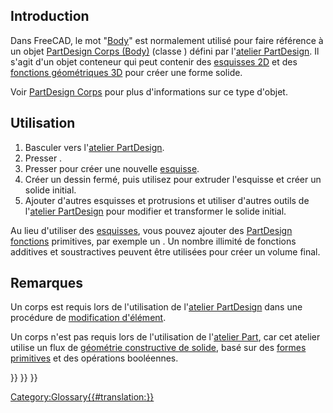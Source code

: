 <languages/>

== Introduction ==

Dans FreeCAD, le mot "[[Body/fr|Body]]" est normalement utilisé pour faire référence à un objet [[PartDesign_Body/fr|PartDesign Corps (Body)]] (classe {{incode|PartDesign::Body}}) défini par l'[[PartDesign Workbench/fr|atelier PartDesign]]. Il s'agit d'un objet conteneur qui peut contenir des [[Sketch/fr|esquisses 2D]] et des [[PartDesign Feature/fr|fonctions géométriques 3D]] pour créer une forme solide.

Voir [[PartDesign_Body/fr|PartDesign Corps]] pour plus d'informations sur ce type d'objet.

<span id="Usage"></span>
== Utilisation ==

# Basculer vers l'[[PartDesign Workbench/fr|atelier PartDesign]].
# Presser {{Button|[[File:PartDesign_Body.svg|16px]] [[PartDesign_Body/fr|PartDesign Corps]]}}.
# Presser {{Button|[[File:PartDesign_NewSketch.svg|16px]] [[PartDesign_NewSketch/fr|PartDesign Nouvelle esquisse]]}} pour créer une nouvelle [[Sketch/fr|esquisse]].
# Créer un dessin fermé, puis utilisez {{Button|[[File:PartDesign_Pad.svg|16px]] [[PartDesign_Pad/fr|PartDesign Protrusion]]}} pour extruder l'esquisse et créer un solide initial.
# Ajouter d'autres esquisses et protrusions et utiliser d'autres outils de l'[[PartDesign Workbench/fr|atelier PartDesign]] pour modifier et transformer le solide initial.

Au lieu d'utiliser des [[Sketch/fr|esquisses]], vous pouvez ajouter des [[PartDesign Feature/fr|PartDesign fonctions]] primitives, par exemple un {{Button|[[File:PartDesign_AdditiveBox.svg|16px]] [[PartDesign_AdditiveBox/fr|PartDesign Cube additif]]}}. Un nombre illimité de fonctions additives et soustractives peuvent être utilisées pour créer un volume final.

<span id="Notes"></span>
== Remarques ==

Un corps est requis lors de l'utilisation de l'[[PartDesign_Workbench/fr|atelier PartDesign]] dans une procédure de [[feature editing/fr|modification d'élément]].

Un corps n'est pas requis lors de l'utilisation de l'[[Part_Workbench/fr|atelier Part]], car cet atelier utilise un flux de [[Constructive_solid_geometry/fr|géométrie constructive de solide]], basé sur des [[Part_Primitives/fr|formes primitives]] et des opérations booléennes.


{{PartDesign Tools navi{{#translation:}}}}
{{Document objects navi{{#translation:}}}}
{{Userdocnavi{{#translation:}}}}
[[Category:Glossary{{#translation:}}]]